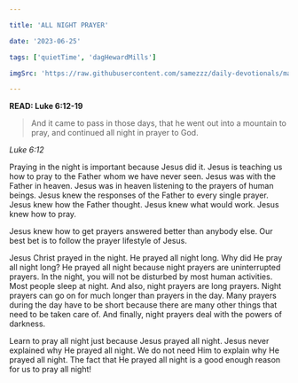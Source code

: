 ```yaml
---

title: 'ALL NIGHT PRAYER'

date: '2023-06-25'

tags: ['quietTime', 'dagHewardMills']

imgSrc: 'https://raw.githubusercontent.com/samezzz/daily-devotionals/main/images/escapes.jpg'

---
```


**READ: Luke 6:12-19**

>And it came to pass in those days, that he went out into a mountain to pray, and continued all night in prayer to God. 

*Luke 6:12*

Praying in the night is important because Jesus did it. Jesus is teaching us how to pray to the Father whom we have never seen. Jesus was with the Father in heaven. Jesus was in heaven listening to the prayers of human beings. Jesus knew the responses of the Father to every single prayer. Jesus knew how the Father thought. Jesus knew what would work. Jesus knew how to pray. 

Jesus knew how to get prayers answered better than anybody else. Our best bet is to follow the prayer lifestyle of Jesus. 

Jesus Christ prayed in the night. He prayed all night long. Why did He pray all night long? He prayed all night because night prayers are uninterrupted prayers. In the night, you will not be disturbed by most human activities. Most people sleep at night. And also, night prayers are long prayers. Night prayers can go on for much longer than prayers in the day. Many prayers during the day have to be short because there are many other things that need to be taken care of. And finally, night prayers deal with the powers of darkness.

Learn to pray all night just because Jesus prayed all night. Jesus never explained why He prayed all night. We do not need Him to explain why He prayed all night. The fact that He prayed all night is a good enough reason for us to pray all night! 
